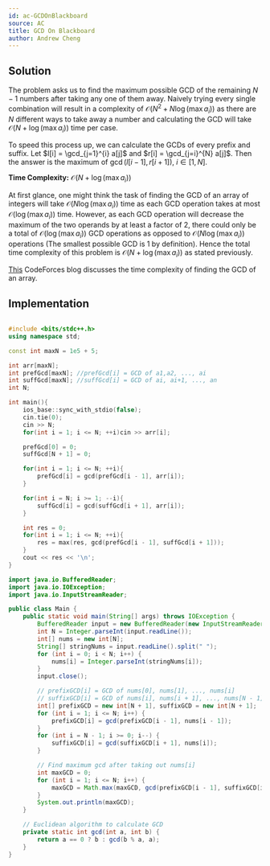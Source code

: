 ```yaml
---
id: ac-GCDOnBlackboard
source: AC
title: GCD On Blackboard
author: Andrew Cheng
---
```


## Solution
The problem asks us to find the maximum possible GCD of the remaining $N-1$ numbers
after taking any one of them away. Naively trying every single combination will result in a
complexity of $\mathcal{O}(N^2 + N \log(\max a_i))$ as there are $N$ different ways to take away a number and calculating
the GCD will take $\mathcal{O}(N+\log(\max a_i))$ time per case. 

To speed this process up, we can calculate the GCDs of every prefix and suffix. Let $l[i] = \gcd_{j=1}^{i} a[j]$ and $r[i] = \gcd_{j=i}^{N} a[j]$.
Then the answer is the maximum of $\gcd(l[i-1],r[i+1]),$ $i \in [1,N]$. 

**Time Complexity:**
$\mathcal{O}(N+\log(\max a_i))$

<Spoiler title="Time Complexity Proof">

At first glance, one might think the task of finding the GCD of an array of integers will take $\mathcal{O}(N\log(\max a_i))$ time
as each GCD operation takes at most $\mathcal{O}(\log(\max a_i))$ time. However, as each GCD operation will decrease the maximum of the two operands
by at least a factor of 2, there could only be a total of $\mathcal{O}(\log (\max a_i))$ GCD operations
as opposed to $\mathcal{O}(N \log(\max a_i))$ operations (The smallest possible GCD is 1 by definition). Hence the total time complexity of this problem is $\mathcal{O}(N+\log(\max a_i))$
as stated previously.

<Optional>

[This](https://codeforces.com/blog/entry/92720?#comment-814416) CodeForces blog discusses the time complexity of finding the GCD of an array.

</Optional>

</Spoiler>

## Implementation

<LanguageSection>
<CPPSection>

```cpp

#include <bits/stdc++.h>
using namespace std;

const int maxN = 1e5 + 5;

int arr[maxN];
int prefGcd[maxN]; //prefGcd[i] = GCD of a1,a2, ..., ai
int suffGcd[maxN]; //suffGcd[i] = GCD of ai, ai+1, ..., an
int N;

int main(){
	ios_base::sync_with_stdio(false);
	cin.tie(0);
	cin >> N;
	for(int i = 1; i <= N; ++i)cin >> arr[i];

	prefGcd[0] = 0;
	suffGcd[N + 1] = 0;

	for(int i = 1; i <= N; ++i){
		prefGcd[i] = gcd(prefGcd[i - 1], arr[i]);
	}

	for(int i = N; i >= 1; --i){
		suffGcd[i] = gcd(suffGcd[i + 1], arr[i]);
	}

	int res = 0;
	for(int i = 1; i <= N; ++i){
		res = max(res, gcd(prefGcd[i - 1], suffGcd[i + 1]));
	}
	cout << res << '\n';
}

```
</CPPSection>
	
<JavaSection>

```java
import java.io.BufferedReader;
import java.io.IOException;
import java.io.InputStreamReader;

public class Main {
	public static void main(String[] args) throws IOException {
		BufferedReader input = new BufferedReader(new InputStreamReader(System.in));
		int N = Integer.parseInt(input.readLine());
		int[] nums = new int[N];
		String[] stringNums = input.readLine().split(" ");
		for (int i = 0; i < N; i++) {
			nums[i] = Integer.parseInt(stringNums[i]);
		}
		input.close();

		// prefixGCD[i] = GCD of nums[0], nums[1], ..., nums[i]
		// suffixGCD[i] = GCD of nums[i], nums[i + 1], ..., nums[N - 1]
		int[] prefixGCD = new int[N + 1], suffixGCD = new int[N + 1];
		for (int i = 1; i <= N; i++) {
			prefixGCD[i] = gcd(prefixGCD[i - 1], nums[i - 1]);
		}
		for (int i = N - 1; i >= 0; i--) {
			suffixGCD[i] = gcd(suffixGCD[i + 1], nums[i]);
		}

		// Find maximum gcd after taking out nums[i]
		int maxGCD = 0;
		for (int i = 1; i <= N; i++) {
			maxGCD = Math.max(maxGCD, gcd(prefixGCD[i - 1], suffixGCD[i]));
		}
		System.out.println(maxGCD);
	}

	// Euclidean algorithm to calculate GCD
	private static int gcd(int a, int b) {
		return a == 0 ? b : gcd(b % a, a);
	}
}
```
</JavaSection>

</LanguageSection>
